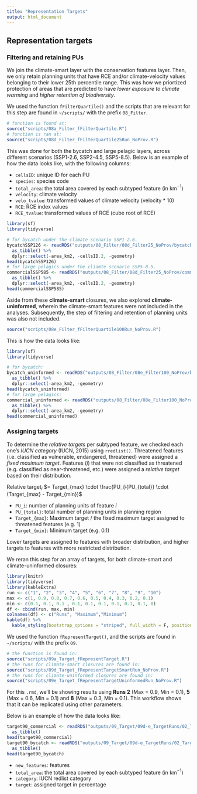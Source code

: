 ```yaml
---
title: "Representation Targets"
output: html_document
---
```


## Representation targets

### Filtering and retaining PUs

We join the climate-smart layer with the conservation features layer. Then, we only retain planning units that have RCE and/or climate-velocity values belonging to their lower 25th percentile range. This was how we priortized protection of areas that are predicted to have *lower exposure to climate warming* and *higher retention of biodiversity*.

We used the function `fFilterQuartile()` and the scripts that are relevant for this step are found in `~/scripts/` with the prefix `08_Filter`.
``` r
# function is found at:
source("scripts/08a_Filter_fFilterQuartile.R")
# function is ran at:
source("scripts/08d_Filter_fFilterQuartile25Run_NoProv.R")
```

This was done for both the bycatch and large pelagic layers, across different scenarios (SSP1-2.6, SSP2-4.5, SSP5-8.5). Below is an example of how the data looks like, with the following columns:

  * `cellsID`: unique ID for each PU
  * `species`: species code
  * `total_area`: the total area covered by each subtyped feature (in km$^{-1}$)
  * `velocity`: climate velocity
  * `velo_tvalue`: transformed values of climate velocity (velocity * 10)
  * `RCE`: RCE index values
  * `RCE_tvalue`: transformed values of RCE (cube root of RCE)

```r
library(sf)
library(tidyverse)
```
```r
# for bycatch under the climate scenario SSP1-2.6.
bycatchSSP126 <- readRDS("outputs/08_Filter/08d_Filter25_NoProv/bycatchIUCNSSP126_25percentile.rds") %>% 
  as_tibble() %>% 
  dplyr::select(-area_km2, -cellsID.2, -geometry)
head(bycatchSSP126)
# for large pelagics under the cliamte scenario SSP5-8.5.
commercialSSP585 <- readRDS("outputs/08_Filter/08d_Filter25_NoProv/commercialSSP585_25percentile.rds") %>% 
  as_tibble() %>% 
  dplyr::select(-area_km2, -cellsID.2, -geometry)
head(commercialSSP585)
```

Aside from these **climate-smart** closures, we also explored **climate-uninformed**, wherein the climate-smart features were not included in the analyses. Subsequently, the step of filtering and retention of planning units was also not included.
```r
source("scripts/08e_Filter_fFilterQuartile100Run_NoProv.R")
```

This is how the data looks like:
```r
library(sf)
library(tidyverse)
```
```r
# for bycatch:
bycatch_uninformed <- readRDS("outputs/08_Filter/08e_Filter100_NoProv/bycatchIUCNuninformed_100percentile.rds") %>% 
  as_tibble() %>% 
  dplyr::select(-area_km2, -geometry)
head(bycatch_uninformed)
# for large pelagics:
commercial_uninformed <- readRDS("outputs/08_Filter/08e_Filter100_NoProv/commercialuninformed_100percentile.rds") %>%
  as_tibble() %>% 
  dplyr::select(-area_km2, -geometry)
head(commercial_uninformed)
```

### Assigning targets

To determine the *relative targets* per subtyped feature, we checked each one's *IUCN category* (IUCN, 2015) using `rredlist()`. Threatened features (i.e. classified as vulnerable, endangered, threatened) were assigned a *fixed maximum target*. Features ($i$) that were not classified as threatened (e.g. classified as near-threatened, etc.) were assigned a *relative target* based on their distribution.

  Relative target$_i$ $= Target_{max} \cdot \frac{PU_i}{PU_{total}} \cdot (Target_{max} - Target_{min})$
  
  * `PU_i`: number of planning units of feature $i$
  * `PU_{total}`: total number of planning units in planning region
  * `Target_{max}`: Maximum target / the fixed maximum target assigned to threatened features (e.g. 1)
  * `Target_{min}`: Minimum target (e.g. 0.1)
  
Lower targets are assigned to features with broader distribution, and higher targets to features with more restricted distribution.

We reran this step for an array of targets, for both climate-smart and climate-uninformed closures:

``` r
library(knitr)
library(tidyverse)
library(kableExtra)
run <- c("1", "2", "3", "4", "5", "6", "7", "8", "9", "10")
max <- c(1, 0.9, 0.8, 0.7, 0.6, 0.5, 0.4, 0.3, 0.2, 0.1)
min <- c(0.1, 0.1, 0.1 , 0.1, 0.1, 0.1, 0.1, 0.1, 0.1, 0)
df <- cbind(run, max, min)
colnames(df) <- c("Runs", "Maximum","Minimum")
kable(df) %>% 
  kable_styling(bootstrap_options = "striped", full_width = F, position = "left")
```

We used the function `fRepresentTarget()`, and the scripts are found in `~/scripts/` with the prefix `09`.
```r
# the function is found in:
source("scripts/09a_Target_fRepresentTarget.R")
# the runs for climate-smart closures are found in:
source("scripts/09d_Target_fRepresentTargetSmartRun_NoProv.R")
# the runs for climate-uninformed closures are found in:
source("scripts/09e_Target_fRepresentTargetUninformedRun_NoProv.R")
```

For this `.rmd`, we'll be showing results using **Runs 2** (Max = 0.9, Min = 0.1), **5** (Max = 0.6, Min = 0.1) and **8** (Max = 0.3, Min = 0.1). This workflow shows that it can be replicated using other parameters.

Below is an example of how the data looks like:
```r
target90_commercial <- readRDS("outputs/09_Target/09d-e_TargetRuns/02_Target90/SSP126/target_commercialSSP126.rds") %>% 
  as_tibble()
head(target90_commercial)
target90_bycatch <- readRDS("outputs/09_Target/09d-e_TargetRuns/02_Target90/SSP126/target_bycatchSSP126.rds") %>% 
  as_tibble()
head(target90_bycatch)
```

  * `new_features`: features
  * `total_area`: the total area covered by each subtyped feature (in km$^{-1}$)
  * `category`: IUCN redlist category
  * `target`: assigned target in percentage
